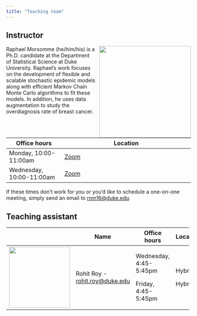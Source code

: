 ```yaml
---
title: "Teaching team"
---
```


## Instructor

![](images/team/raphael.jpg){fig-alt="Headshot of Dr. Raphael Morsomme" style="float:right;padding: 0 0 0 10px;" width="250"}

Raphael Morsomme (he/him/his) is a Ph.D. candidate at the Department of Statistical Science at Duke University. Raphael's work focuses on the development of flexible and scalable stochastic epidemic models along with efficient Markov Chain Monte Carlo algorithms to fit these models. In addition, he uses data augmentation to study the overdiagnosis rate of breast cancer.

+--------------------------+--------------------------------------------------------------+
| Office hours             | Location                                                     |
+==========================+==============================================================+
| Monday, 10:00-11:00am    | [Zoom](https://duke.zoom.us/j/92450195802 "Zoom meeting id") |
+--------------------------+--------------------------------------------------------------+
| Wednesday, 10:00-11:00am | [Zoom](https://duke.zoom.us/j/92450195802 "Zoom meeting id") |
+--------------------------+--------------------------------------------------------------+

If these times don't work for you or you'd like to schedule a one-on-one meeting, simply send an email to [rnm16\@duke.edu](mailto:rnm16@duke.edu).

## Teaching assistant

+-----------------------------------------+--------------------------------------------------------------+-------------------------+-------------------+
|                                         | Name                                                         | Office hours            | Location          |
+:=======================================:+==============================================================+=========================+===================+
| ![](images/team/rohit.jpg){width="166"} | Rohit Roy - [rohit.roy\@duke.edu](mailto:rohit.roy@duke.edu) | Wednesday, 4:45-5:45pm  | Hybrid            |
|                                         |                                                              |                         |                   |
|                                         |                                                              | Friday, 4:45-5:45pm     | Hybrid            |
+-----------------------------------------+--------------------------------------------------------------+-------------------------+-------------------+
